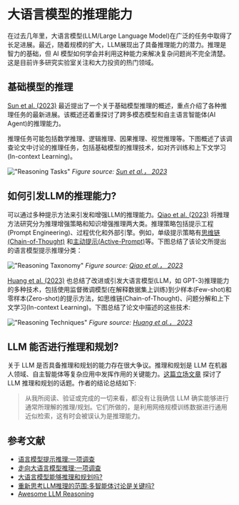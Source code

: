 # 大语言模型的推理能力

在过去几年里，大语言模型(LLM/Large Language Model)在广泛的任务中取得了长足进展。最近，随着规模的扩大，LLM展现出了具备推理能力的潜力。推理是智力的基础，但 AI 模型如何学会并利用这种能力来解决复杂问题尚不完全清楚。这是目前许多研究实验室关注和大力投资的热门领域。

## 基础模型的推理
[Sun et al. (2023)](https://arxiv.org/abs/2312.11562) 最近提出了一个关于基础模型推理的概述，重点介绍了各种推理任务的最新进展。该概述还着重探讨了跨多模态模型和自主语言智能体(AI Agent)的推理能力。

推理任务可能包括数学推理、逻辑推理、因果推理、视觉推理等。下图概述了该调查论文中讨论的推理任务，包括基础模型的推理技术，如对齐训练和上下文学习(In-context Learning)。

!["Reasoning Tasks"](../../img/research/reasoning-tasks.png)
*Figure source: [Sun et al.， 2023](https://arxiv.org/pdf/2212.09597.pdf)*

## 如何引发LLM的推理能力?
可以通过多种提示方法来引发和增强LLM的推理能力。[Qiao et al. (2023)](https://arxiv.org/abs/2212.09597) 将推理方法研究分为推理增强策略和知识增强推理两大类。推理策略包括提示工程(Prompt Engineering)、过程优化和外部引擎。例如，单级提示策略有[思维链(Chain-of-Thought)](https://www.promptingguide.ai/techniques/cot) 和[主动提示(Active-Prompt)](https://www.promptingguide.ai/techniques/activeprompt)等。下图总结了该论文所提出的语言模型提示推理分类：

!["Reasoning Taxonomy"](../../img/research/reasoning-taxonomy.png)
*Figure source: [Qiao et al.， 2023](https://arxiv.org/pdf/2212.09597.pdf)*


[Huang et al. (2023)](https://arxiv.org/pdf/2212.10403) 也总结了改进或引发大语言模型(LLM，如 GPT-3)推理能力的多种技术，包括使用监督微调模型(在解释数据集上训练)到少样本(Few-shot)和零样本(Zero-shot)的提示方法，如思维链(Chain-of-Thought)、问题分解和上下文学习(In-context Learning)。下图总结了论文中描述的这些技术:

!["Reasoning Techniques"](../../img/research/reasoning-techniques.png)
*Figure source: [Huang et al.， 2023](https://arxiv.org/pdf/2212.10403.pdf)*

## LLM 能否进行推理和规划?
关于 LLM 是否具备推理和规划的能力存在很大争议。推理和规划是 LLM 在机器人领域、自主智能体等复杂应用中发挥作用的关键能力。[这篇立场文章](https://arxiv.org/abs/2403.04121) 探讨了 LLM 推理和规划的话题。作者的结论总结如下:

> 从我所阅读、验证或完成的一切来看，都没有让我确信 LLM 确实能够进行通常所理解的推理/规划。它们所做的，是利用网络规模训练数据进行通用近似检索，这有时会被误认为是推理能力。

## 参考文献

- [语言模型提示推理:一项调查](https://arxiv.org/abs/2212.09597)
- [走向大语言模型推理:一项调查](https://arxiv.org/abs/2212.10403)
- [大语言模型能够推理和规划吗?](https://arxiv.org/abs/2403.04121)
- [重新思考LLM推理的范围:多智能体讨论是关键吗?](https://arxiv.org/abs/2402.18272v1)
- [Awesome LLM Reasoning](https://github.com/atfortes/Awesome-LLM-Reasoning)
